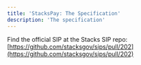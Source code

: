 ```yaml
---
title: 'StacksPay: The Specification'
description: 'The specification'
---
```


Find the official SIP at the Stacks SIP repo: [https://github.com/stacksgov/sips/pull/202](https://github.com/stacksgov/sips/pull/202)